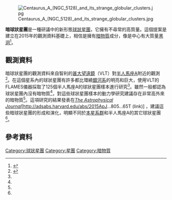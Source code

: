 [[File:Centaurus_A_(NGC_5128)_and_its_strange_globular_clusters.jpg|thumbnail]]

'''暗球狀星團'''是一種研議中的新形態[[球狀星團|球狀星團]]，它擁有不尋常的高質量。這個提案是建立在2015年的觀測資料基礎上，相信是擁有[[暗物質|暗物質]]成分，像是中心有大質量[[黑洞|黑洞]]<ref name="prep">{{cite web | authors=Matthew Taylor, Thomas Puzia, Matias Gomez, Kristin Woodley |eprint=1503.04198 |title=Observational Evidence for a Dark Side to NGC5128's Globular Cluster System|date=17 March 2015}}</ref>。 

== 觀測資料 ==
暗球狀星團的觀測資料來自智利的[[甚大望遠鏡|甚大望遠鏡]]（VLT）對[[半人馬座A|半人馬座A]]附近的觀測<ref name="astro">{{cite web| url =http://www.astronomy.com/news/2015/05/the-very-large-telescope-discovers-new-kind-of-globular-star-cluster| title =The Very Large Telescope discovers new kind of globular star cluster| work =[[Astronomy_(magazine)|Astronomy]]| date =May 13, 2015| accessdate =May 14, 2015| archive-date =2016-01-28| archive-url =https://web.archive.org/web/20160128113042/http://www.astronomy.com/news/2015/05/the-very-large-telescope-discovers-new-kind-of-globular-star-cluster| dead-url =no}}</ref>。在這個星系內的球狀星團有許多都比環繞[[銀河系|銀河系]]的明亮和巨大，使用VLT的FLAMES儀器採取了125個半人馬座A的球狀星團樣本進行研究<ref name="astro"/>。雖然一般都認為球狀星團內沒有暗物質<ref name="astro"/>，對這些球狀星團樣本的動力學研究建議存在非常高外來的暗物質<ref name="prep"/>。這項研究的結果發表在''[[The_Astrophysical_Journal|The Astrophysical Journal]]''[http://adsabs.harvard.edu/abs/2015ApJ...805...65T (link)] {{Wayback|url=http://adsabs.harvard.edu/abs/2015ApJ...805...65T |date=20170709222743 }}，建議這些暗球狀星團的形成和演化，明顯不同於[[本星系群|本星系群]]和半人馬座A的其它球狀星團<ref name="prep"/>。

== 參考資料 ==
{{reflist}}

[[Category:球狀星團|Category:球狀星團]]
[[Category:星團|Category:星團]]
[[Category:暗物質|Category:暗物質]]